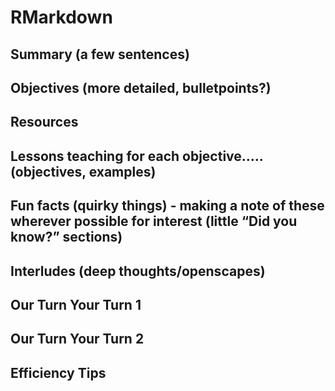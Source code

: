 # RMarkdown {#rmarkdown}

## Summary (a few sentences)
## Objectives (more detailed, bulletpoints?)
## Resources
## Lessons teaching for each objective….. (objectives, examples)
## Fun facts (quirky things) - making a note of these wherever possible for interest (little “Did you know?” sections)
## Interludes (deep thoughts/openscapes)
## Our Turn Your Turn 1
## Our Turn Your Turn 2
## Efficiency Tips

